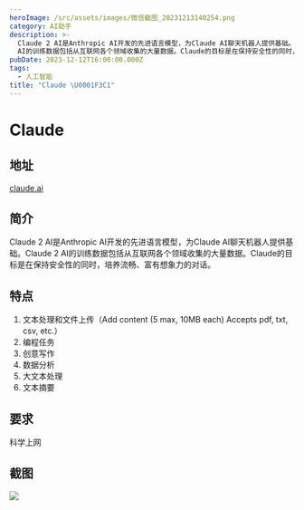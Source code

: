 ```yaml
---
heroImage: /src/assets/images/微信截图_20231213140254.png
category: AI助手
description: >-
  Claude 2 AI是Anthropic AI开发的先进语言模型，为Claude AI聊天机器人提供基础。Claude 2
  AI的训练数据包括从互联网各个领域收集的大量数据。Claude的目标是在保持安全性的同时，培养流畅、富有想象力的对话。
pubDate: 2023-12-12T16:00:00.000Z
tags:
  - 人工智能
title: "Claude \U0001F3C1"
---
```


# Claude

## 地址

[claude.ai](https://claude.ai/)

## 简介

Claude 2 AI是Anthropic AI开发的先进语言模型，为Claude AI聊天机器人提供基础。Claude 2 AI的训练数据包括从互联网各个领域收集的大量数据。Claude的目标是在保持安全性的同时，培养流畅、富有想象力的对话。

## 特点

1. 文本处理和文件上传（Add content (5 max, 10MB each) Accepts pdf, txt, csv, etc.）
2. 编程任务
3. 创意写作
4. 数据分析
5. 大文本处理
6. 文本摘要

## 要求

科学上网

## 截图

![](/src/assets/images/微信截图_20231213140329.png)
